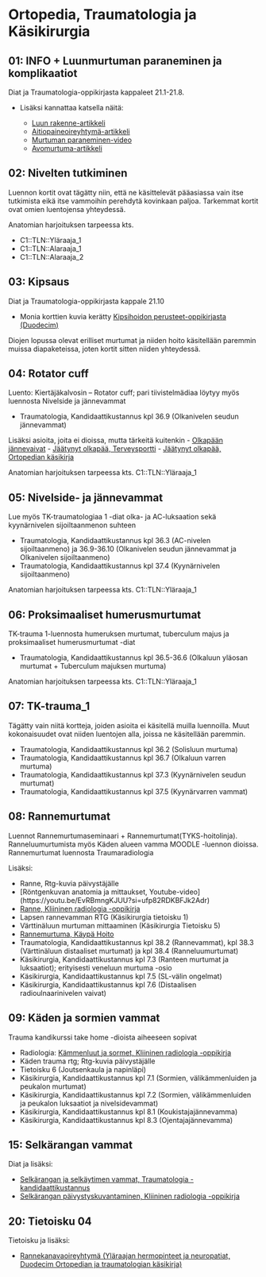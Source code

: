 # Ortopedia, Traumatologia ja Käsikirurgia {#OrtoTraumaKasi}

## 01: INFO + Luunmurtuman paraneminen ja komplikaatiot

Diat ja Traumatologia-oppikirjasta kappaleet 21.1-21.8.

- Lisäksi kannattaa katsella näitä: 

  - [Luun rakenne-artikkeli](https://open.oregonstate.education/aandp/chapter/6-3-bone-structure/)
  - [Aitiopaineoireyhtymä-artikkeli](https://say.fi/files/lehtovakkalakaakinen_aitiopaine.pdf)
  - [Murtuman paraneminen-video](https://youtu.be/ZD_5Why69IM?si=IJFrbGAw79Cy18Fe)
  - [Avomurtuma-artikkeli](https://www.oppiportti.fi/oppikirjat/kia00380?q=avomurtuma)
  
## 02: Nivelten tutkiminen 

Luennon kortit ovat tägätty niin, että ne käsittelevät pääasiassa vain itse tutkimista eikä itse vammoihin perehdytä kovinkaan paljoa. Tarkemmat kortit ovat omien luentojensa yhteydessä.

Anatomian harjoituksen tarpeessa kts.

- C1::TLN::Yläraaja_1
- C1::TLN::Alaraaja_1
- C1::TLN::Alaraaja_2


## 03: Kipsaus 

Diat ja Traumatologia-oppikirjasta kappale 21.10 

- Monia korttien kuvia kerätty [Kipsihoidon perusteet-oppikirjasta (Duodecim)](https://www.oppiportti.fi/oppikirjat/kps00001)

Diojen lopussa olevat erilliset murtumat ja niiden hoito käsitellään paremmin muissa diapaketeissa, joten kortit sitten niiden yhteydessä. 

## 04: Rotator cuff 

Luento: Kiertäjäkalvosin – Rotator cuff; pari tiivistelmädiaa löytyy myös luennosta Nivelside ja jännevammat

- Traumatologia, Kandidaattikustannus kpl 36.9 (Olkanivelen seudun jännevammat)

Lisäksi asioita, joita ei dioissa, mutta tärkeitä kuitenkin
- [Olkapään jännevaivat](https://www.kaypahoito.fi/hoi50099)
- [Jäätynyt olkapää, Terveysportti](https://www.terveysportti.fi/apps/dtk/ltk/article/ykt01384/)
- [Jäätynyt olkapää, Ortopedian käsikirja](https://www.oppiportti.fi/oppikirjat/ort00034)


Anatomian harjoituksen tarpeessa kts. C1::TLN::Yläraaja_1

## 05: Nivelside- ja jännevammat {#Nivelside-ja-jannevammat}

Lue myös TK-traumatologiaa 1 -diat olka- ja AC-luksaation sekä kyynärnivelen sijoiltaanmenon suhteen

- Traumatologia, Kandidaattikustannus kpl 36.3 (AC-nivelen sijoiltaanmeno) ja 36.9-36.10 (Olkanivelen seudun jännevammat ja Olkanivelen sijoiltaanmeno)
- Traumatologia, Kandidaattikustannus kpl 37.4 (Kyynärnivelen sijoiltaanmeno)

Anatomian harjoituksen tarpeessa kts. C1::TLN::Yläraaja_1


## 06: Proksimaaliset humerusmurtumat 

TK-trauma 1-luennosta humeruksen murtumat, tuberculum majus ja proksimaaliset humerusmurtumat -diat

- Traumatologia, Kandidaattikustannus kpl 36.5-36.6 (Olkaluun yläosan murtumat + Tuberculum majuksen murtuma)

Anatomian harjoituksen tarpeessa kts. C1::TLN::Yläraaja_1


## 07: TK-trauma_1

Tägätty vain niitä kortteja, joiden asioita ei käsitellä muilla luennoilla. Muut kokonaisuudet ovat niiden luentojen alla, joissa ne käsitellään paremmin.

- Traumatologia, Kandidaattikustannus kpl 36.2 (Solisluun murtuma)
- Traumatologia, Kandidaattikustannus kpl 36.7 (Olkaluun varren murtuma)
- Traumatologia, Kandidaattikustannus kpl 37.3 (Kyynärnivelen seudun murtumat)
- Traumatologia, Kandidaattikustannus kpl 37.5 (Kyynärvarren vammat)


## 08: Rannemurtumat 

Luennot Rannemurtumaseminaari + Rannemurtumat(TYKS-hoitolinja). Ranneluumurtumista myös Käden alueen vamma MOODLE -luennon dioissa. Rannemurtumat luennosta Traumaradiologia

Lisäksi:

- Ranne, Rtg-kuvia päivystäjälle
- [Röntgenkuvan anatomia ja mittaukset, Youtube-video] (https://youtu.be/EvRBmngKJUU?si=ufp82RDKBFJk2Adr)
- [Ranne, Kliininen radiologia -oppikirja](https://www.oppiportti.fi/oppikirjat/krd00210)
- Lapsen rannevamman RTG (Käsikirurgia tietoisku 1)
- Värttinäluun murtuman mittaaminen (Käsikirurgia Tietoisku 5)
- [Rannemurtuma, Käypä Hoito](https://www.kaypahoito.fi/hoi50109)
- Traumatologia, Kandidaattikustannus kpl 38.2 (Rannevammat), kpl 38.3 (Värttinäluun distaaliset murtumat) ja kpl 38.4 (Ranneluumurtumat)
- Käsikirurgia, Kandidaattikustannus kpl 7.3 (Ranteen murtumat ja luksaatiot); erityisesti veneluun murtuma -osio
- Käsikirurgia, Kandidaattikustannus kpl 7.5 (SL-välin ongelmat)
- Käsikirurgia, Kandidaattikustannus kpl 7.6 (Distaalisen radioulnaarinivelen vaivat)

## 09: Käden ja sormien vammat {#Kaden-ja-sormien-vammat}

Trauma kandikurssi take home -dioista aiheeseen sopivat 

- Radiologia: [Kämmenluut ja sormet, Kliininen radiologia -oppikirja](https://www.oppiportti.fi/oppikirjat/krd00210)
- Käden trauma rtg; Rtg-kuvia päivystäjälle
- Tietoisku 6 (Joutsenkaula ja napinläpi)
- Käsikirurgia, Kandidaattikustannus kpl 7.1 (Sormien, välikämmenluiden ja peukalon murtumat)
- Käsikirurgia, Kandidaattikustannus kpl 7.2 (Sormien, välikämmenluiden ja peukalon luksaatiot ja nivelsidevammat)
- Käsikirurgia, Kandidaattikustannus kpl 8.1 (Koukistajajännevamma)
- Käsikirurgia, Kandidaattikustannus kpl 8.3 (Ojentajajännevamma)



## 15: Selkärangan vammat 

Diat ja lisäksi: 

- [Selkärangan ja selkäytimen vammat, Traumatologia -kandidaattikustannus](https://www.oppiportti.fi/oppikirjat/krd00215)
- [Selkärangan päivystyskuvantaminen, Kliininen radiologia -oppikirja](https://www.oppiportti.fi/oppikirjat/krd00207)

## 20: Tietoisku 04 

Tietoisku ja lisäksi: 

- [Rannekanavaoireyhtymä (Yläraajan hermopinteet ja neuropatiat, Duodecim Ortopedian ja traumatologian käsikirja)](https://www.oppiportti.fi/oppikirjat/ort00155)

